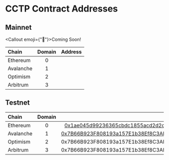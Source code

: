 # CCTP Contract Addresses


## Mainnet

<Callout emoji={"🚧"}>Coming Soon!</Callout>

| Chain     | Domain | Address |
| :-------- | :----: | ------: |
| Ethereum  |   0    |         |
| Avalanche |   1    |         |
| Optimism  |   2    |         |
| Arbitrum  |   3    |         |

## Testnet

| Chain     | Domain |                                                                                                                            Address |
| :-------- | :----: | ---------------------------------------------------------------------------------------------------------------------------------: |
| Ethereum  |   0    |       [0x1ae045d99236365cbdc1855acd2d2cfc232d04d1](https://goerli.etherscan.io/address/0x1ae045d99236365cbdc1855acd2d2cfc232d04d1) |
| Avalanche |   1    | [0x7B66B923F808193a157E1b38Ef8C3AE8a97ACe98](https://testnet.snowtrace.io/address/0x7b66b923f808193a157e1b38ef8c3ae8a97ace98#code) |
| Optimism  |   2    |                                                                                         0x7B66B923F808193a157E1b38Ef8C3AE8a97ACe98 |
| Arbitrum  |   3    |                                                                                         0x7B66B923F808193a157E1b38Ef8C3AE8a97ACe98 |
